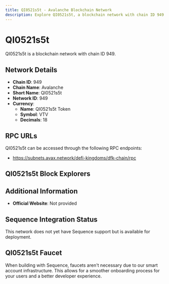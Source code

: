 ```yaml
--- 
title: QI0521s5t - Avalanche Blockchain Network
description: Explore QI0521s5t, a blockchain network with chain ID 949. Learn about its native currency, QI0521s5t Token, and how to interact with the network.
---
```


# QI0521s5t

QI0521s5t is a blockchain network with chain ID 949.

## Network Details

- **Chain ID**: 949
- **Chain Name**: Avalanche
- **Short Name**: QI0521s5t
- **Network ID**: 949
- **Currency**: 
  - **Name**: QI0521s5t Token
  - **Symbol**: VTV
  - **Decimals**: 18

## RPC URLs

QI0521s5t can be accessed through the following RPC endpoints:

- https://subnets.avax.network/defi-kingdoms/dfk-chain/rpc

## QI0521s5t Block Explorers



## Additional Information

- **Official Website**: Not provided

## Sequence Integration Status

This network does not yet have Sequence support but is available for deployment.

## QI0521s5t Faucet

When building with Sequence, faucets aren't necessary due to our smart account infrastructure. This allows for a smoother onboarding process for your users and a better developer experience.
